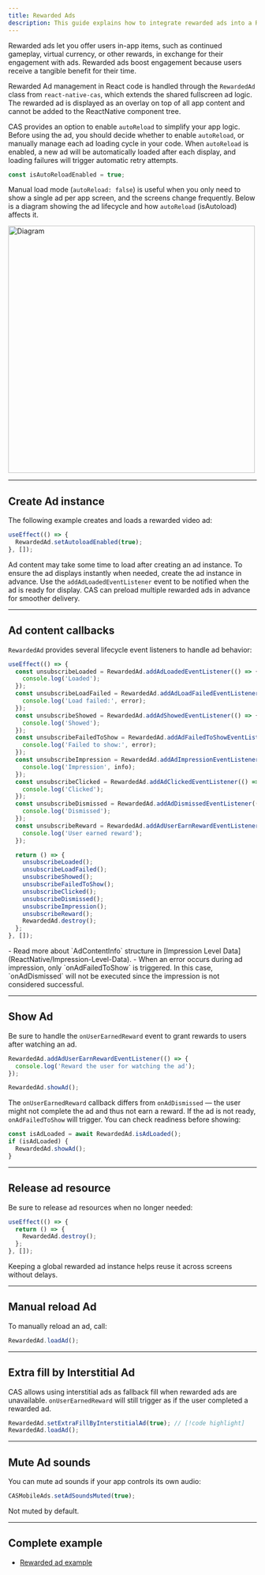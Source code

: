 ```yaml
---
title: Rewarded Ads
description: This guide explains how to integrate rewarded ads into a ReactNative app.
---
```


Rewarded ads let you offer users in-app items, such as continued gameplay, virtual currency, or other rewards, in exchange for their engagement with ads.
Rewarded ads boost engagement because users receive a tangible benefit for their time.

Rewarded Ad management in React code is handled through the `RewardedAd` class from `react-native-cas`,
which extends the shared fullscreen ad logic.
The rewarded ad is displayed as an overlay on top of all app content and cannot be added to the ReactNative component tree.

CAS provides an option to enable `autoReload` to simplify your app logic.
Before using the ad, you should decide whether to enable `autoReload`, or manually manage each ad loading cycle in your code.
When `autoReload` is enabled, a new ad will be automatically loaded after each display, and loading failures will trigger automatic retry attempts.

```ts
const isAutoReloadEnabled = true;
```

Manual load mode (`autoReload: false`) is useful when you only need to show a single ad per app screen, and the screens change frequently.
Below is a diagram showing the ad lifecycle and how `autoReload` (isAutoload) affects it.

<Image zoom src="/assets/Lifecycle-Rewarded-Ad.png" alt="Diagram" height="500" />

---

## Create Ad instance
The following example creates and loads a rewarded video ad:

```ts
useEffect(() => {
  RewardedAd.setAutoloadEnabled(true);
}, []);
```

Ad content may take some time to load after creating an ad instance.
To ensure the ad displays instantly when needed, create the ad instance in advance.
Use the `addAdLoadedEventListener` event to be notified when the ad is ready for display.
CAS can preload multiple rewarded ads in advance for smoother delivery.

---

## Ad content callbacks
`RewardedAd` provides several lifecycle event listeners to handle ad behavior:

```ts
useEffect(() => {
  const unsubscribeLoaded = RewardedAd.addAdLoadedEventListener(() => {
    console.log('Loaded');
  });
  const unsubscribeLoadFailed = RewardedAd.addAdLoadFailedEventListener((error) => {
    console.log('Load failed:', error);
  });
  const unsubscribeShowed = RewardedAd.addAdShowedEventListener(() => {
    console.log('Showed');
  });
  const unsubscribeFailedToShow = RewardedAd.addAdFailedToShowEventListener((error) => {
    console.log('Failed to show:', error);
  });
  const unsubscribeImpression = RewardedAd.addAdImpressionEventListener((info) => {
    console.log('Impression', info);
  });
  const unsubscribeClicked = RewardedAd.addAdClickedEventListener(() => {
    console.log('Clicked');
  });
  const unsubscribeDismissed = RewardedAd.addAdDismissedEventListener(() => {
    console.log('Dismissed');
  });
  const unsubscribeReward = RewardedAd.addAdUserEarnRewardEventListener(() => {
    console.log('User earned reward');
  });

  return () => {
    unsubscribeLoaded();
    unsubscribeLoadFailed();
    unsubscribeShowed();
    unsubscribeFailedToShow();
    unsubscribeClicked();
    unsubscribeDismissed();
    unsubscribeImpression();
    unsubscribeReward();
    RewardedAd.destroy();
  };
}, []);
```

<Info>
- Read more about `AdContentInfo` structure in [Impression Level Data](ReactNative/Impression-Level-Data).  
- When an error occurs during ad impression, only `onAdFailedToShow` is triggered.  
  In this case, `onAdDismissed` will not be executed since the impression is not considered successful.
</Info>

---

## Show Ad
Be sure to handle the `onUserEarnedReward` event to grant rewards to users after watching an ad.

```ts
RewardedAd.addAdUserEarnRewardEventListener(() => {
  console.log('Reward the user for watching the ad');
});

RewardedAd.showAd();
```

The `onUserEarnedReward` callback differs from `onAdDismissed` — the user might not complete the ad and thus not earn a reward.
If the ad is not ready, `onAdFailedToShow` will trigger.
You can check readiness before showing:

```ts
const isAdLoaded = await RewardedAd.isAdLoaded();
if (isAdLoaded) {
  RewardedAd.showAd();
}
```

---

## Release ad resource
Be sure to release ad resources when no longer needed:

```ts
useEffect(() => {
  return () => {
    RewardedAd.destroy();
  };
}, []);
```

Keeping a global rewarded ad instance helps reuse it across screens without delays.

---

## Manual reload Ad
To manually reload an ad, call:

```ts
RewardedAd.loadAd();
```

---

## Extra fill by Interstitial Ad
CAS allows using interstitial ads as fallback fill when rewarded ads are unavailable.
`onUserEarnedReward` will still trigger as if the user completed a rewarded ad.

```ts
RewardedAd.setExtraFillByInterstitialAd(true); // [!code highlight]
RewardedAd.loadAd();
```

---

## Mute Ad sounds
You can mute ad sounds if your app controls its own audio:

```ts
CASMobileAds.setAdSoundsMuted(true);
```

Not muted by default.

---

## Complete example
- [Rewarded ad example]()


